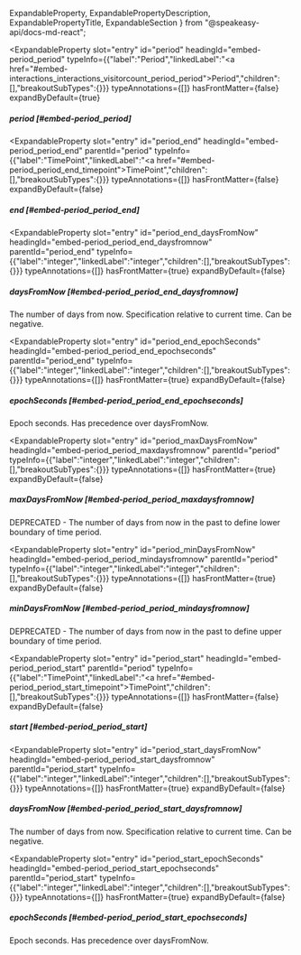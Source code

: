   ExpandableProperty,
  ExpandablePropertyDescription,
  ExpandablePropertyTitle,
  ExpandableSection
} from "@speakeasy-api/docs-md-react";

<ExpandableSection>

<ExpandableProperty
  slot="entry"
  id="period"
  headingId="embed-period_period"
  typeInfo={{"label":"Period","linkedLabel":"<a href=\"#embed-interactions_interactions_visitorcount_period_period\">Period</a>","children":[],"breakoutSubTypes":{}}}
  typeAnnotations={[]}
  hasFrontMatter={false}
  expandByDefault={true}
>

<ExpandablePropertyTitle slot="title">

##### period [#embed-period_period]

</ExpandablePropertyTitle>

</ExpandableProperty>

<ExpandableProperty
  slot="entry"
  id="period_end"
  headingId="embed-period_period_end"
  parentId="period"
  typeInfo={{"label":"TimePoint","linkedLabel":"<a href=\"#embed-period_period_end_timepoint\">TimePoint</a>","children":[],"breakoutSubTypes":{}}}
  typeAnnotations={[]}
  hasFrontMatter={false}
  expandByDefault={false}
>

<ExpandablePropertyTitle slot="title">

##### end [#embed-period_period_end]

</ExpandablePropertyTitle>

</ExpandableProperty>

<ExpandableProperty
  slot="entry"
  id="period_end_daysFromNow"
  headingId="embed-period_period_end_daysfromnow"
  parentId="period_end"
  typeInfo={{"label":"integer","linkedLabel":"integer","children":[],"breakoutSubTypes":{}}}
  typeAnnotations={[]}
  hasFrontMatter={true}
  expandByDefault={false}
>

<ExpandablePropertyTitle slot="title">

##### daysFromNow [#embed-period_period_end_daysfromnow]

</ExpandablePropertyTitle>

<ExpandablePropertyDescription slot="description">

The number of days from now. Specification relative to current time. Can be negative.

</ExpandablePropertyDescription>

</ExpandableProperty>

<ExpandableProperty
  slot="entry"
  id="period_end_epochSeconds"
  headingId="embed-period_period_end_epochseconds"
  parentId="period_end"
  typeInfo={{"label":"integer","linkedLabel":"integer","children":[],"breakoutSubTypes":{}}}
  typeAnnotations={[]}
  hasFrontMatter={true}
  expandByDefault={false}
>

<ExpandablePropertyTitle slot="title">

##### epochSeconds [#embed-period_period_end_epochseconds]

</ExpandablePropertyTitle>

<ExpandablePropertyDescription slot="description">

Epoch seconds. Has precedence over daysFromNow.

</ExpandablePropertyDescription>

</ExpandableProperty>

<ExpandableProperty
  slot="entry"
  id="period_maxDaysFromNow"
  headingId="embed-period_period_maxdaysfromnow"
  parentId="period"
  typeInfo={{"label":"integer","linkedLabel":"integer","children":[],"breakoutSubTypes":{}}}
  typeAnnotations={[]}
  hasFrontMatter={true}
  expandByDefault={false}
>

<ExpandablePropertyTitle slot="title">

##### maxDaysFromNow [#embed-period_period_maxdaysfromnow]

</ExpandablePropertyTitle>

<ExpandablePropertyDescription slot="description">

DEPRECATED - The number of days from now in the past to define lower boundary of time period.

</ExpandablePropertyDescription>

</ExpandableProperty>

<ExpandableProperty
  slot="entry"
  id="period_minDaysFromNow"
  headingId="embed-period_period_mindaysfromnow"
  parentId="period"
  typeInfo={{"label":"integer","linkedLabel":"integer","children":[],"breakoutSubTypes":{}}}
  typeAnnotations={[]}
  hasFrontMatter={true}
  expandByDefault={false}
>

<ExpandablePropertyTitle slot="title">

##### minDaysFromNow [#embed-period_period_mindaysfromnow]

</ExpandablePropertyTitle>

<ExpandablePropertyDescription slot="description">

DEPRECATED - The number of days from now in the past to define upper boundary of time period.

</ExpandablePropertyDescription>

</ExpandableProperty>

<ExpandableProperty
  slot="entry"
  id="period_start"
  headingId="embed-period_period_start"
  parentId="period"
  typeInfo={{"label":"TimePoint","linkedLabel":"<a href=\"#embed-period_period_start_timepoint\">TimePoint</a>","children":[],"breakoutSubTypes":{}}}
  typeAnnotations={[]}
  hasFrontMatter={false}
  expandByDefault={false}
>

<ExpandablePropertyTitle slot="title">

##### start [#embed-period_period_start]

</ExpandablePropertyTitle>

</ExpandableProperty>

<ExpandableProperty
  slot="entry"
  id="period_start_daysFromNow"
  headingId="embed-period_period_start_daysfromnow"
  parentId="period_start"
  typeInfo={{"label":"integer","linkedLabel":"integer","children":[],"breakoutSubTypes":{}}}
  typeAnnotations={[]}
  hasFrontMatter={true}
  expandByDefault={false}
>

<ExpandablePropertyTitle slot="title">

##### daysFromNow [#embed-period_period_start_daysfromnow]

</ExpandablePropertyTitle>

<ExpandablePropertyDescription slot="description">

The number of days from now. Specification relative to current time. Can be negative.

</ExpandablePropertyDescription>

</ExpandableProperty>

<ExpandableProperty
  slot="entry"
  id="period_start_epochSeconds"
  headingId="embed-period_period_start_epochseconds"
  parentId="period_start"
  typeInfo={{"label":"integer","linkedLabel":"integer","children":[],"breakoutSubTypes":{}}}
  typeAnnotations={[]}
  hasFrontMatter={true}
  expandByDefault={false}
>

<ExpandablePropertyTitle slot="title">

##### epochSeconds [#embed-period_period_start_epochseconds]

</ExpandablePropertyTitle>

<ExpandablePropertyDescription slot="description">

Epoch seconds. Has precedence over daysFromNow.

</ExpandablePropertyDescription>

</ExpandableProperty>

</ExpandableSection>